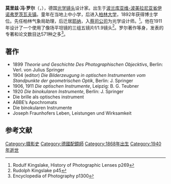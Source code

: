 '''莫里兹·冯·罗尔'''（{{lang-de|Moritz von Rohr}}，{{bd|1868年||1940年||}}），德国[[光学镜头|光学镜头]]设计家。出生于[[波兰|波兰]][[库亚维-波美拉尼亚省|库亚维-波美拉尼亚省]][[伊诺弗罗茨瓦夫镇|伊诺弗罗茨瓦夫镇]]。童年在当地上中小学，后进入[[柏林大学|柏林大学]]，1892年获得博士学位。先任柏林气象局助理，后迁居[[耶纳|耶纳]]，入[[蔡司公司|蔡司公司]]为光学设计师。<ref>Rodulf Kingslake, History of Photographic Lenses p269</ref>。他在1911年设计了一个使用了像场平坦镜的三组五镜片f/1.9镜头<ref name=rk>Rudolph Kingslake p45</ref>。罗尔著作等身，发表的专著和论文数目达571种之多<ref> Encyclopedia of Photography p1300</ref>。

==著作==
* 1899 ''Theorie und Geschichte Des Photographischen Objecktivs'', Berlin: Verl. von Julius Springer
* 1904 (editor) ''Die Bilderzeugung in optischen Instrumenten vom Standpunkte der geometrischen Optik'', Berlin: J. Springer
* 1906, 1911 ''Die optischen Instrumente'', Leipzig: B. G. Teubner
* 1920 ''Die binokularen Instrumente'', Berlin: J. Springer
* Die brille als optisches instrument
* ABBE’s Apochromats
* Die binokularen Instrumente
* Joseph Fraunhofers Leben, Leistungen und Wirksamkeit

==参考文献==
{{reflist}}

{{Authority control}}
[[Category:摄影史|Category:摄影史]]
[[Category:德國配鏡師|Category:德國配鏡師]]
[[Category:1868年出生|Category:1868年出生]]
[[Category:1940年逝世|Category:1940年逝世]]